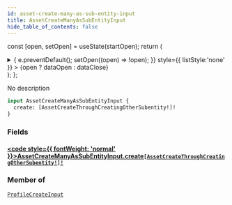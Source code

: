 ```yaml
---
id: asset-create-many-as-sub-entity-input
title: AssetCreateManyAsSubEntityInput
hide_table_of_contents: false
---
```






const [open, setOpen] = useState(startOpen);
return (
<details {...(open ? { open: true } : {})} className="details" style={{ border:'none', boxShadow:'none', background:'var(--ifm-background-color)' }}>
<summary
onClick={(e) => {
e.preventDefault();
setOpen((open) => !open);
}}
style={{ listStyle:'none' }} >
{open ? dataOpen : dataClose}
</summary>
{open && children}
</details>
);
};

No description

```graphql
input AssetCreateManyAsSubEntityInput {
  create: [AssetCreateThroughCreatingOtherSubentity!]!
}
```

### Fields

#### [<code style={{ fontWeight: 'normal' }}>AssetCreateManyAsSubEntityInput.<b>create</b></code>](#)<Bullet />[`[AssetCreateThroughCreatingOtherSubentity!]!`](/api/inputs/asset-create-through-creating-other-subentity) <Badge class="badge badge--secondary" text="non-null"/> <Badge class="badge badge--secondary" text="input"/>

>

### Member of

[`ProfileCreateInput`](/api/inputs/profile-create-input) <Badge class="badge badge--secondary" text="input"/>

